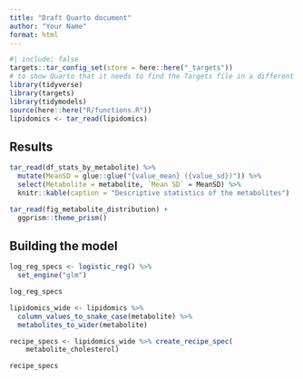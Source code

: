 ```yaml
---
title: "Draft Quarto document"
author: "Your Name"
format: html
---
```


```r
#| include: false
targets::tar_config_set(store = here::here("_targets"))
# to show Quarto that it needs to find the Targets file in a different folder (then /doc)
library(tidyverse)
library(targets)
library(tidymodels)
source(here::here("R/functions.R"))
lipidomics <- tar_read(lipidomics)
```

## Results

```r
tar_read(df_stats_by_metabolite) %>%
  mutate(MeanSD = glue::glue("{value_mean} ({value_sd})")) %>%
  select(Metabolite = metabolite, `Mean SD` = MeanSD) %>%
  knitr::kable(caption = "Descriptive statistics of the metabolites")
```

```r
tar_read(fig_metabolite_distribution) +
  ggprism::theme_prism()
```

## Building the model

```r
log_reg_specs <- logistic_reg() %>%
  set_engine("glm")

log_reg_specs
```

```r
lipidomics_wide <- lipidomics %>%
  column_values_to_snake_case(metabolite) %>%
  metabolites_to_wider(metabolite)
```

```r
recipe_specs <- lipidomics_wide %>% create_recipe_spec(
    metabolite_cholesterol)

recipe_specs
```

```r

```
